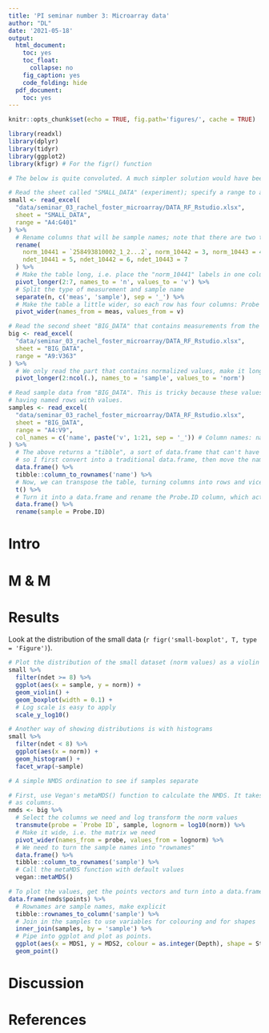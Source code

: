 ```yaml
---
title: 'PI seminar number 3: Microarray data'
author: "DL"
date: '2021-05-18'
output:
  html_document:
    toc: yes
    toc_float:
      collapse: no
    fig_caption: yes
    code_folding: hide
  pdf_document:
    toc: yes
---
```


```r
knitr::opts_chunk$set(echo = TRUE, fig.path='figures/', cache = TRUE)
```

```r
library(readxl)
library(dplyr)
library(tidyr)
library(ggplot2)
library(kfigr) # For the figr() function
```

```r
# The below is quite convoluted. A much simpler solution would have been to just make sure the input tables were nicely formated for R.

# Read the sheet called "SMALL_DATA" (experiment); specify a range to avoid extra header rows.
small <- read_excel(
  "data/seminar_03_rachel_foster_microarray/DATA_RF_Rstudio.xlsx",
  sheet = "SMALL_DATA", 
  range = "A4:G401"
) %>%
  # Rename columns that will be sample names; note that there are two types of measurements: normalized abundance and number of detected
  rename(
    norm_10441 = `258493810002_1_2...2`, norm_10442 = 3, norm_10443 = 4,
    ndet_10441 = 5, ndet_10442 = 6, ndet_10443 = 7
  ) %>%
  # Make the table long, i.e. place the "norm_10441" labels in one column and the values in another.
  pivot_longer(2:7, names_to = 'n', values_to = 'v') %>%
  # Split the type of measurement and sample name
  separate(n, c('meas', 'sample'), sep = '_') %>%
  # Make the table a little wider, so each row has four columns: Probe ID, sample, norm and ndet
  pivot_wider(names_from = meas, values_from = v)

# Read the second sheet "BIG_DATA" that contains measurements from the South China Sea
big <- read_excel(
  "data/seminar_03_rachel_foster_microarray/DATA_RF_Rstudio.xlsx",
  sheet = "BIG_DATA", 
  range = "A9:V363"
) %>%
  # We only read the part that contains normalized values, make it long
  pivot_longer(2:ncol(.), names_to = 'sample', values_to = 'norm')

# Read sample data from "BIG_DATA". This is tricky because these values are associated with columns and hence turned 90 degrees,
# having named rows with values.
samples <- read_excel(
  "data/seminar_03_rachel_foster_microarray/DATA_RF_Rstudio.xlsx",
  sheet = "BIG_DATA", 
  range = "A4:V9",
  col_names = c('name', paste('v', 1:21, sep = '_')) # Column names: name followed by v_1 to v_21
) %>%
  # The above returns a "tibble", a sort of data.frame that can't have "rownames". To do what I aim to here, we need rownames,
  # so I first convert into a traditional data.frame, then move the name column into rownames.
  data.frame() %>%
  tibble::column_to_rownames('name') %>%
  # Now, we can transpose the table, turning columns into rows and vice versa.
  t() %>%
  # Turn it into a data.frame and rename the Probe.ID column, which actually contains sample names
  data.frame() %>%
  rename(sample = Probe.ID)
```

# Intro

# M & M

# Results

Look at the distribution of the small data
(`r figr('small-boxplot', T, type = 'Figure')`).

```r
# Plot the distribution of the small dataset (norm values) as a violin with a boxplot inside.
small %>%
  filter(ndet >= 8) %>%
  ggplot(aes(x = sample, y = norm)) +
  geom_violin() +
  geom_boxplot(width = 0.1) +
  # Log scale is easy to apply
  scale_y_log10()
```

```r
# Another way of showing distributions is with histograms
small %>%
  filter(ndet < 8) %>%
  ggplot(aes(x = norm)) +
  geom_histogram() +
  facet_wrap(~sample)
```

```r
# A simple NMDS ordination to see if samples separate

# First, use Vegan's metaMDS() function to calculate the NMDS. It takes a matrix with samples as rows and items, in this case, probes
# as columns.
nmds <- big %>%
  # Select the columns we need and log transform the norm values
  transmute(probe = `Probe ID`, sample, lognorm = log10(norm)) %>%
  # Make it wide, i.e. the matrix we need
  pivot_wider(names_from = probe, values_from = lognorm) %>%
  # We need to turn the sample names into "rownames"
  data.frame() %>%
  tibble::column_to_rownames('sample') %>%
  # Call the metaMDS function with default values
  vegan::metaMDS()

# To plot the values, get the points vectors and turn into a data.frame
data.frame(nmds$points) %>%
  # Rownames are sample names, make explicit
  tibble::rownames_to_column('sample') %>%
  # Join in the samples to use variables for colouring and for shapes
  inner_join(samples, by = 'sample') %>%
  # Pipe into ggplot and plot as points.
  ggplot(aes(x = MDS1, y = MDS2, colour = as.integer(Depth), shape = Station)) +
  geom_point()
```

# Discussion

# References